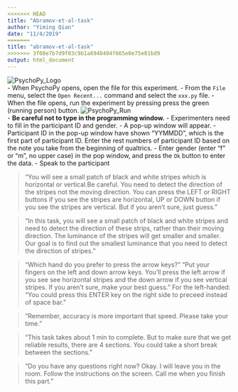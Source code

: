 ```yaml
---
<<<<<<< HEAD
title: "Abramov-et-al-task"
author: "Yiming Qian"
date: "11/4/2019"
=======
title: "abramov-et-al-task"
>>>>>>> 3f08e7b7d9f03c9b1a6948404f665e0e75e81bd9
output: html_document
---
```


![PsychoPy_Logo](images/PsychoPy-1.PNG)  
- When PsychoPy opens, open the file for this experiment.
    - From the `File` menu, select the `Open Recent...` command and select the `xxx.py` file.
- When the file opens, run the experiment by pressing press the green (running person) button. ![PsychoPy_Run](images/PPrunningMan.png)  
    - **Be careful not to type in the programming window.**
- Experimenters need to fill in the participant ID and gender.
    - A pop-up window will appear.
    - Participant ID in the pop-up window have shown "YYMMDD", which is the first part of participant ID. Enter the rest numbers of participant ID based on the note you take from the beginning of qualtrics.
    - Enter gender (enter "f" or "m", no upper case) in the pop window, and press the `Ok` button to enter the data.
- Speak to the participant

>“You will see a small patch of black and white stripes which is horizontal or vertical.Be careful. You need to detect the direction of the stripes not the moving direction. You can press the LEFT or RIGHT buttons if you see the stripes are horizontal, UP or DOWN button if you see the stripes are vertical. But if you aren't sure, just guess. "


>“In this task, you will see a small patch of black and white stripes and need to detect the direction of these strips, rather than their moving direction. The luminance of the stripes will get smaller and smaller. Our goal is to find out the smallest luminance that you need to detect the direction of stripes."

>"Which hand do you prefer to press the arrow keys?"
>"Put your fingers on the left and down arrow keys. You'll press the left arrow if you see see horizontal stripes and the down arrow if you see vertical stripes. If you aren't sure, make your best guess."
>For the left-handed: "You could press this ENTER key on the right side to preceed instead of space bar."

>"Remember, accuracy is more important that speed. Please take your time."

>"This task takes about 1 min to complete. But to make sure that we get reliable results, there are 4 sections. You could take a short break between the sections."

>"Do you have any questions right now? Okay. I will leave you in the room. Follow the instructions on the screen. Call me when you finish this part."

